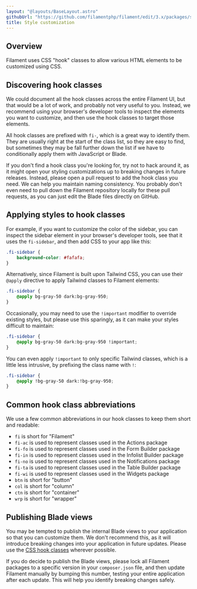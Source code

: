 ```yaml
---
layout: "@layouts/BaseLayout.astro"
githubUrl: "https://github.com/filamentphp/filament/edit/3.x/packages/support/docs/05-style-customization.md"
title: Style customization
---
```


## Overview

Filament uses CSS "hook" classes to allow various HTML elements to be customized using CSS.

## Discovering hook classes

We could document all the hook classes across the entire Filament UI, but that would be a lot of work, and probably not very useful to you. Instead, we recommend using your browser's developer tools to inspect the elements you want to customize, and then use the hook classes to target those elements.

All hook classes are prefixed with `fi-`, which is a great way to identify them. They are usually right at the start of the class list, so they are easy to find, but sometimes they may be fall further down the list if we have to conditionally apply them with JavaScript or Blade.

If you don't find a hook class you're looking for, try not to hack around it, as it might open your styling customizations up to breaking changes in future releases. Instead, please open a pull request to add the hook class you need. We can help you maintain naming consistency. You probably don't even need to pull down the Filament repository locally for these pull requests, as you can just edit the Blade files directly on GitHub.

## Applying styles to hook classes

For example, if you want to customize the color of the sidebar, you can inspect the sidebar element in your browser's developer tools, see that it uses the `fi-sidebar`, and then add CSS to your app like this:

```css
.fi-sidebar {
    background-color: #fafafa;
}
```

Alternatively, since Filament is built upon Tailwind CSS, you can use their `@apply` directive to apply Tailwind classes to Filament elements:

```css
.fi-sidebar {
    @apply bg-gray-50 dark:bg-gray-950;
}
```

Occasionally, you may need to use the `!important` modifier to override existing styles, but please use this sparingly, as it can make your styles difficult to maintain:

```css
.fi-sidebar {
    @apply bg-gray-50 dark:bg-gray-950 !important;
}
```

You can even apply `!important` to only specific Tailwind classes, which is a little less intrusive, by prefixing the class name with `!`:

```css
.fi-sidebar {
    @apply !bg-gray-50 dark:!bg-gray-950;
}
```

## Common hook class abbreviations

We use a few common abbreviations in our hook classes to keep them short and readable:

- `fi` is short for "Filament"
- `fi-ac` is used to represent classes used in the Actions package
- `fi-fo` is used to represent classes used in the Form Builder package
- `fi-in` is used to represent classes used in the Infolist Builder package
- `fi-no` is used to represent classes used in the Notifications package
- `fi-ta` is used to represent classes used in the Table Builder package
- `fi-wi` is used to represent classes used in the Widgets package
- `btn` is short for "button"
- `col` is short for "column"
- `ctn` is short for "container"
- `wrp` is short for "wrapper"

## Publishing Blade views

You may be tempted to publish the internal Blade views to your application so that you can customize them. We don't recommend this, as it will introduce breaking changes into your application in future updates. Please use the [CSS hook classes](#applying-styles-to-hook-classes) wherever possible.

If you do decide to publish the Blade views, please lock all Filament packages to a specific version in your `composer.json` file, and then update Filament manually by bumping this number, testing your entire application after each update. This will help you identify breaking changes safely.
